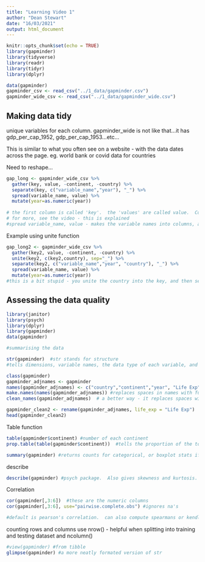 ```yaml
---
title: "Learning Video 1"
author: "Dean Stewart"
date: "16/03/2021"
output: html_document
---
```


```r
knitr::opts_chunk$set(echo = TRUE)
library(gapminder)
library(tidyverse)
library(readr)
library(tidyr)
library(dplyr)

data(gapminder)
gapminder_csv <- read_csv("../1_data/gapminder.csv")
gapminder_wide_csv <- read_csv("../1_data/gapminder_wide.csv")


```

## Making data tidy

unique variables for each column.
gapminder_wide is not like that...it has gdp_per_cap_1952, gdp_per_cap_1953...etc...

This is similar to what you often see on a website - with the data dates across the page.  eg. world bank or covid data for countries

Need to reshape...
```r
gap_long <- gapminder_wide_csv %>%
  gather(key, value, -continent, -country) %>%
  separate(key, c("variable_name","year"), "_") %>%
  spread(variable_name, value) %>%
  mutate(year=as.numeric(year))
  
# the first column is called 'key'.  the 'values' are called value.  Continent and country are ignored
# for more, see the video - this is explained
#spread variable_name, value - makes the variable names into columns, and then assigns the values to them.
```

Example using unite function
```r
gap_long2 <- gapminder_wide_csv %>%
  gather(key2, value, -continent, -country) %>%
  unite(key2, c(key2,country), sep="_") %>%
  separate(key2, c("variable_name","year", "country"), "_") %>%
  spread(variable_name, value) %>%
  mutate(year=as.numeric(year))
#this is a bit stupid - you unite the country into the key, and then separate it back out.  Just for demo of the unite function
```



## Assessing the data quality


```r
library(janitor)
library(psych)
library(dplyr)
library(gapminder)
data(gapminder)

#summarising the data

str(gapminder)  #str stands for structure
#tells dimensions, variable names, the data type of each variable, and sample values for each variable.

class(gapminder)
gapminder_adjnames <- gapminder
names(gapminder_adjnames) <- c("country","continent","year", "Life Exp", "population", "Gdp per Cap") #just change to 'not clean' header names
make.names(names(gapminder_adjnames)) #replaces spaces in names with full stop
clean_names(gapminder_adjnames)  # a better way - it replaces spaces with "_"

gapminder_clean2 <- rename(gapminder_adjnames, life_exp = "Life Exp")  #I only renamed one column to keep up with the video!
head(gapminder_clean2)


```
Table function
```r
table(gapminder$continent) #number of each continent
prop.table(table(gapminder$continent))  #tells the proportion of the total in each continent...ie count, but then divided by total

summary(gapminder) #returns counts for categorical, or boxplot stats if it's numeric
```

describe
```r
describe(gapminder) #psych package.  Also gives skewness and kurtosis.  Handy if we're using models that are normally distributed, for example.  if normal, you can just use linear regression, for example
```

Correlation
```r
cor(gapminder[,3:6])  #these are the numeric columns
cor(gapminder[,3:6], use="pairwise.complete.obs") #ignores na's

#default is pearson's correlation.  can also compute spearmans or kendles


```

counting rows and columns
use nrow() - helpful when splitting into training and testing dataset
and ncolumn()

```r
#view(gapminder) #from tibble
glimpse(gapminder) #a more neatly formated version of str
```


